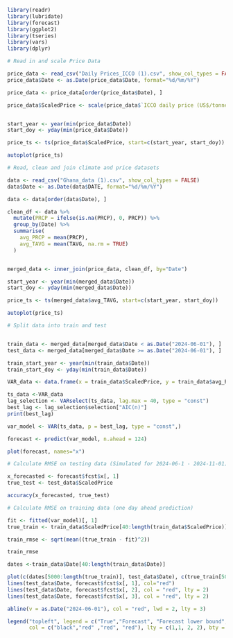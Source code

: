 

```r
library(readr)
library(lubridate)
library(forecast)
library(ggplot2)
library(tseries)
library(vars)
library(dplyr)
```

```r

# Read in and scale Price Data

price_data <- read_csv("Daily Prices_ICCO (1).csv", show_col_types = FALSE)
price_data$Date <- as.Date(price_data$Date, format="%d/%m/%Y")

price_data <- price_data[order(price_data$Date), ]

price_data$ScaledPrice <- scale(price_data$`ICCO daily price (US$/tonne)`, center=TRUE, scale=TRUE)


start_year <- year(min(price_data$Date))
start_doy <- yday(min(price_data$Date))

price_ts <- ts(price_data$ScaledPrice, start=c(start_year, start_doy))

autoplot(price_ts)


```

```r

# Read, clean and join climate and price datasets

data <- read_csv("Ghana_data (1).csv", show_col_types = FALSE)
data$Date <- as.Date(data$DATE, format="%d/%m/%Y")

data <- data[order(data$Date), ]

clean_df <- data %>% 
  mutate(PRCP = ifelse(is.na(PRCP), 0, PRCP)) %>%
  group_by(Date) %>%
  summarise(
    avg_PRCP = mean(PRCP),
    avg_TAVG = mean(TAVG, na.rm = TRUE)
  )


merged_data <- inner_join(price_data, clean_df, by="Date")

start_year <- year(min(merged_data$Date))
start_doy <- yday(min(merged_data$Date))

price_ts <- ts(merged_data$avg_TAVG, start=c(start_year, start_doy))

autoplot(price_ts)

```




```r

# Split data into train and test 


train_data <- merged_data[merged_data$Date < as.Date("2024-06-01"), ]
test_data <- merged_data[merged_data$Date >= as.Date("2024-06-01"), ]

train_start_year <- year(min(train_data$Date))
train_start_doy <- yday(min(train_data$Date))

```


```r
VAR_data <- data.frame(x = train_data$ScaledPrice, y = train_data$avg_PRCP,z = train_data$avg_TAVG)
```

```r
ts_data <-VAR_data
lag_selection <- VARselect(ts_data, lag.max = 40, type = "const")
best_lag <- lag_selection$selection["AIC(n)"]
print(best_lag)
```
```r
var_model <- VAR(ts_data, p = best_lag, type = "const",)
```

```r
forecast <- predict(var_model, n.ahead = 124)

plot(forecast, names="x")
```

```r

# Calculate RMSE on testing data (Simulated for 2024-06-1 - 2024-11-01)

x_forecasted <- forecast$fcst$x[, 1]
true_test <- test_data$ScaledPrice

accuracy(x_forecasted, true_test)
```




```r
# Calculate RMSE on training data (one day ahead prediction)

fit <- fitted(var_model)[, 1]
true_train <- train_data$ScaledPrice[40:length(train_data$ScaledPrice)]

train_rmse <- sqrt(mean((true_train - fit)^2))

train_rmse

```
```r

dates <-train_data$Date[40:length(train_data$Date)]

plot(c(dates[5000:length(true_train)], test_data$Date), c(true_train[5000:length(true_train)], true_test), ylim = c(-1, 9), type = 'l', col="black",xlab="Date", ylab="Scaled Price")
lines(test_data$Date, forecast$fcst$x[, 1], col="red")
lines(test_data$Date, forecast$fcst$x[, 2], col = "red", lty = 2)
lines(test_data$Date, forecast$fcst$x[, 3], col = "red", lty = 2)

abline(v = as.Date("2024-06-01"), col = "red", lwd = 2, lty = 3)

legend("topleft", legend = c("True","Forecast", "Forecast lower bound", "Forecast upper bound"),
       col = c("black","red" ,"red", "red"), lty = c(1,1, 2, 2), bty = "n")

```






